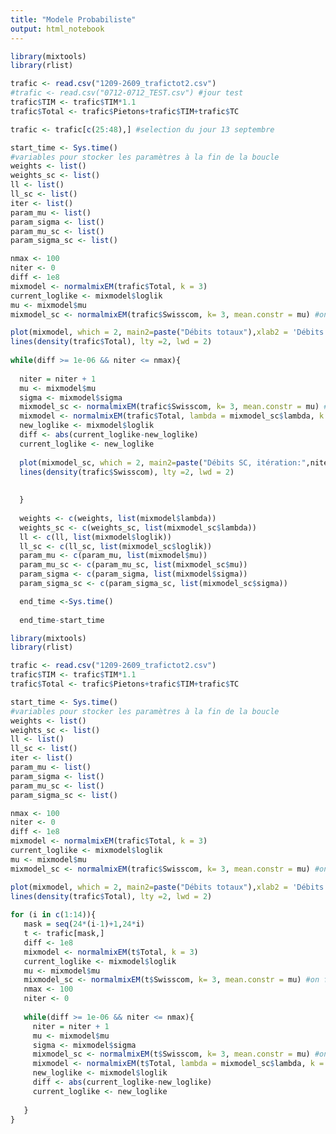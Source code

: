 ```yaml
---
title: "Modele Probabiliste"
output: html_notebook
---
```


```r

library(mixtools)
library(rlist)

trafic <- read.csv("1209-2609_trafictot2.csv")
#trafic <- read.csv("0712-0712_TEST.csv") #jour test
trafic$TIM <- trafic$TIM*1.1
trafic$Total <- trafic$Pietons+trafic$TIM+trafic$TC

trafic <- trafic[c(25:48),] #selection du jour 13 septembre

start_time <- Sys.time()
#variables pour stocker les paramètres à la fin de la boucle
weights <- list() 
weights_sc <- list()
ll <- list()
ll_sc <- list()
iter <- list()
param_mu <- list()
param_sigma <- list()
param_mu_sc <- list()
param_sigma_sc <- list()

nmax <- 100
niter <- 0
diff <- 1e8
mixmodel <- normalmixEM(trafic$Total, k = 3)
current_loglike <- mixmodel$loglik
mu <- mixmodel$mu
mixmodel_sc <- normalmixEM(trafic$Swisscom, k= 3, mean.constr = mu) #on fit

plot(mixmodel, which = 2, main2=paste("Débits totaux"),xlab2 = 'Débits', ylab2='Fréquences')
lines(density(trafic$Total), lty =2, lwd = 2)
  
while(diff >= 1e-06 && niter <= nmax){
  
  niter = niter + 1
  mu <- mixmodel$mu
  sigma <- mixmodel$sigma
  mixmodel_sc <- normalmixEM(trafic$Swisscom, k= 3, mean.constr = mu) #on fit
  mixmodel <- normalmixEM(trafic$Total, lambda = mixmodel_sc$lambda, k = 3)
  new_loglike <- mixmodel$loglik
  diff <- abs(current_loglike-new_loglike)
  current_loglike <- new_loglike
  
  plot(mixmodel_sc, which = 2, main2=paste("Débits SC, itération:",niter),xlab2 = 'Débits', ylab2='Fréquences')
  lines(density(trafic$Swisscom), lty =2, lwd = 2)
  
  
  }
  
  weights <- c(weights, list(mixmodel$lambda))
  weights_sc <- c(weights_sc, list(mixmodel_sc$lambda))
  ll <- c(ll, list(mixmodel$loglik))
  ll_sc <- c(ll_sc, list(mixmodel_sc$loglik))
  param_mu <- c(param_mu, list(mixmodel$mu))
  param_mu_sc <- c(param_mu_sc, list(mixmodel_sc$mu))
  param_sigma <- c(param_sigma, list(mixmodel$sigma))
  param_sigma_sc <- c(param_sigma_sc, list(mixmodel_sc$sigma))

  end_time <-Sys.time()
  
  end_time-start_time

```
```r
library(mixtools)
library(rlist)

trafic <- read.csv("1209-2609_trafictot2.csv")
trafic$TIM <- trafic$TIM*1.1
trafic$Total <- trafic$Pietons+trafic$TIM+trafic$TC

start_time <- Sys.time()
#variables pour stocker les paramètres à la fin de la boucle
weights <- list() 
weights_sc <- list()
ll <- list()
ll_sc <- list()
iter <- list()
param_mu <- list()
param_sigma <- list()
param_mu_sc <- list()
param_sigma_sc <- list()

nmax <- 100
niter <- 0
diff <- 1e8
mixmodel <- normalmixEM(trafic$Total, k = 3)
current_loglike <- mixmodel$loglik
mu <- mixmodel$mu
mixmodel_sc <- normalmixEM(trafic$Swisscom, k= 3, mean.constr = mu) #on fit

plot(mixmodel, which = 2, main2=paste("Débits totaux"),xlab2 = 'Débits', ylab2='Fréquences')
lines(density(trafic$Total), lty =2, lwd = 2)
  
for (i in c(1:14)){
   mask = seq(24*(i-1)+1,24*i)
   t <- trafic[mask,]
   diff <- 1e8
   mixmodel <- normalmixEM(t$Total, k = 3)
   current_loglike <- mixmodel$loglik
   mu <- mixmodel$mu
   mixmodel_sc <- normalmixEM(t$Swisscom, k= 3, mean.constr = mu) #on fit
   nmax <- 100
   niter <- 0
  
   while(diff >= 1e-06 && niter <= nmax){
     niter = niter + 1
     mu <- mixmodel$mu
     sigma <- mixmodel$sigma
     mixmodel_sc <- normalmixEM(t$Swisscom, k= 3, mean.constr = mu) #on fit
     mixmodel <- normalmixEM(t$Total, lambda = mixmodel_sc$lambda, k = 3)
     new_loglike <- mixmodel$loglik
     diff <- abs(current_loglike-new_loglike)
     current_loglike <- new_loglike
     
   }
}
```

